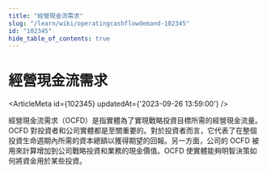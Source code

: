 ```yaml
---
title: "經營現金流需求"
slug: "/learn/wiki/operatingcashflowdemand-102345"
id: "102345"
hide_table_of_contents: true
---
```



# 經營現金流需求

<ArticleMeta id={102345} updatedAt={'2023-09-26 13:59:00'} />
<div className='border-solid border-b border-t-0 my-4 border-[var(--ifm-color-gray-300)]' />

經營現金流需求（OCFD）是指實體為了實現戰略投資目標所需的經營現金流量。OCFD 對投資者和公司實體都是至關重要的。對於投資者而言，它代表了在整個投資生命週期內所需的資本總額以獲得期望的回報。另一方面，公司的 OCFD 被用來計算增加到公司戰略投資和業務的現金價值。OCFD 使實體能夠明智決策如何將資金用於某些投資。
